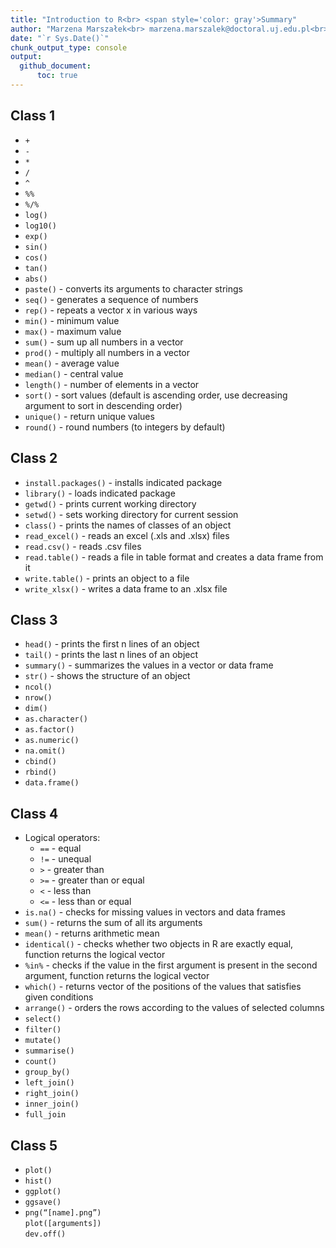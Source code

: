 ```yaml
---
title: "Introduction to R<br> <span style='color: gray'>Summary"
author: "Marzena Marszałek<br> marzena.marszalek@doctoral.uj.edu.pl<br>"
date: "`r Sys.Date()`"
chunk_output_type: console
output:
  github_document:
      toc: true
---
```


## Class 1
  
  - `+`  
  - `-`  
  - `*`  
  - `/`  
  - `^`  
  - `%%`  
  - `%/%`  
  - `log()`   
  - `log10()`   
  - `exp()`   
  - `sin()`  
  - `cos()`  
  - `tan()`     
  - `abs()`  
  - `paste()`   - converts its arguments to character strings
  - `seq()`   - generates a sequence of numbers
  - `rep()`   -  repeats a vector x in various ways
  - `min()` - minimum value
  - `max()`   - maximum value
  - `sum()`   - sum up all numbers in a vector
  - `prod()`    - multiply all numbers in a vector
  - `mean()`    - average value
  - `median()`    - central value
  - `length()`    - number of elements in a vector
  - `sort()`    - sort values (default is ascending order, use decreasing argument to sort in descending order)
  - `unique()`    - return unique values
  - `round()`   - round numbers (to integers by default)

## Class 2

  - `install.packages()` - installs indicated package
  - `library()` - loads indicated package
  - `getwd()`  - prints current working directory
  - `setwd()`  - sets working directory for current session
  - `class()`  - prints the names of classes of an object
  - `read_excel()`  - reads an excel (.xls and .xlsx) files 
  - `read.csv()`  - reads .csv files  
  - `read.table()`  - reads a file in table format and creates a data frame from it  
  - `write.table()`  - prints an object to a file
  - `write_xlsx()`  - writes a data frame to an .xlsx file


## Class 3

  - `head()`    - prints the first n lines of an object  
  - `tail()`    -  prints the last n lines of an object  
  - `summary()`   - summarizes the values in a vector or data frame  
  - `str()` - shows the structure of an object  
  - `ncol()`  
  - `nrow()`
  - `dim()`
  - `as.character()`
  - `as.factor()`
  - `as.numeric()`
  - `na.omit()`
  - `cbind()`
  - `rbind()`
  - `data.frame()`

## Class 4

  - Logical operators:
    -  `==`   - equal
    - `!=`    - unequal
    - `>`   - greater than
    - `>=`    - greater than or equal
    - `<`   - less than
    - `<=`    - less than or equal
  - `is.na()` - checks for missing values in vectors and data frames
  - `sum()` - returns the sum of all its arguments
  - `mean()` - returns arithmetic mean 
  - `identical()` - checks whether two objects in R are exactly equal, function returns the logical vector
  - `%in%` - checks if the value in the first argument is present in the second argument, function returns the logical vector
  - `which()` - returns vector of the positions of the values that satisfies given conditions 
  - `arrange()` - orders the rows according to the values of selected columns
  - `select()`
  - `filter()`
  - `mutate()`
  - `summarise()` 
  - `count()`
  - `group_by()`
  - `left_join()`
  - `right_join()`
  - `inner_join()`
  - `full_join`
  
## Class 5

  - `plot()`
  - `hist()`
  - `ggplot()`
  - `ggsave()`
  - `png(“[name].png”)`  
`plot([arguments])`  
`dev.off()`